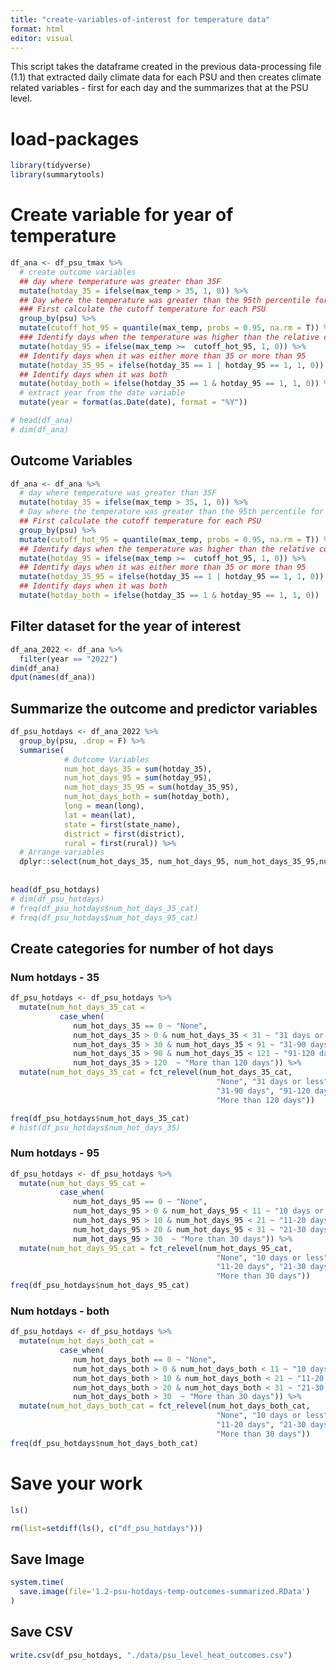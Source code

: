 ```yaml
---
title: "create-variables-of-interest for temperature data"
format: html
editor: visual
---
```


####### This script takes the dataframe created in the previous data-processing file (1.1) that extracted daily climate data for each PSU and then creates climate related variables - first for each day and the summarizes that at the PSU level. 

# load-packages

```r
library(tidyverse)
library(summarytools)
```

# Create variable for year of temperature

```r
df_ana <- df_psu_tmax %>% 
  # create outcome variables
  ## day where temperature was greater than 35F
  mutate(hotday_35 = ifelse(max_temp > 35, 1, 0)) %>% 
  ## Day where the temperature was greater than the 95th percentile for that PSU over the last n years
  ### First calculate the cutoff temperature for each PSU
  group_by(psu) %>% 
  mutate(cutoff_hot_95 = quantile(max_temp, probs = 0.95, na.rm = T)) %>% 
  ### Identify days when the temperature was higher than the relative cutoff
  mutate(hotday_95 = ifelse(max_temp >=  cutoff_hot_95, 1, 0)) %>% 
  ## Identify days when it was either more than 35 or more than 95
  mutate(hotday_35_95 = ifelse(hotday_35 == 1 | hotday_95 == 1, 1, 0)) %>% 
  ## Identify days when it was both 
  mutate(hotday_both = ifelse(hotday_35 == 1 & hotday_95 == 1, 1, 0)) %>% 
  # extract year from the date variable
  mutate(year = format(as.Date(date), format = "%Y")) 

# head(df_ana)
# dim(df_ana)
```

## Outcome Variables

```r
df_ana <- df_ana %>% 
  # day where temperature was greater than 35F
  mutate(hotday_35 = ifelse(max_temp > 35, 1, 0)) %>% 
  # Day where the temperature was greater than the 95th percentile for that PSU over the last n years
  ## First calculate the cutoff temperature for each PSU
  group_by(psu) %>% 
  mutate(cutoff_hot_95 = quantile(max_temp, probs = 0.95, na.rm = T)) %>% 
  ## Identify days when the temperature was higher than the relative cutoff
  mutate(hotday_95 = ifelse(max_temp >=  cutoff_hot_95, 1, 0)) %>% 
  ## Identify days when it was either more than 35 or more than 95
  mutate(hotday_35_95 = ifelse(hotday_35 == 1 | hotday_95 == 1, 1, 0)) %>% 
  ## Identify days when it was both 
  mutate(hotday_both = ifelse(hotday_35 == 1 & hotday_95 == 1, 1, 0)) 
```

## Filter dataset for the year of interest

```r
df_ana_2022 <- df_ana %>% 
  filter(year == "2022")
dim(df_ana)
dput(names(df_ana))
```

## Summarize the outcome and predictor variables

```r
df_psu_hotdays <- df_ana_2022 %>% 
  group_by(psu, .drop = F) %>% 
  summarise(
            # Outcome Variables
            num_hot_days_35 = sum(hotday_35),
            num_hot_days_95 = sum(hotday_95),
            num_hot_days_35_95 = sum(hotday_35_95),
            num_hot_days_both = sum(hotday_both),
            long = mean(long),
            lat = mean(lat),
            state = first(state_name), 
            district = first(district), 
            rural = first(rural)) %>%  
  # Arrange variables
  dplyr::select(num_hot_days_35, num_hot_days_95, num_hot_days_35_95,num_hot_days_both, everything())
  
  
head(df_psu_hotdays)
# dim(df_psu_hotdays)
# freq(df_psu_hotdays$num_hot_days_35_cat)
# freq(df_psu_hotdays$num_hot_days_95_cat)

```

## Create categories for number of hot days

### Num hotdays - 35
```r
df_psu_hotdays <- df_psu_hotdays %>% 
  mutate(num_hot_days_35_cat = 
           case_when(
              num_hot_days_35 == 0 ~ "None",
              num_hot_days_35 > 0 & num_hot_days_35 < 31 ~ "31 days or less",
              num_hot_days_35 > 30 & num_hot_days_35 < 91 ~ "31-90 days",
              num_hot_days_35 > 90 & num_hot_days_35 < 121 ~ "91-120 days",
              num_hot_days_35 > 120  ~ "More than 120 days")) %>% 
  mutate(num_hot_days_35_cat = fct_relevel(num_hot_days_35_cat, 
                                              "None", "31 days or less", 
                                              "31-90 days", "91-120 days", 
                                              "More than 120 days"))  

freq(df_psu_hotdays$num_hot_days_35_cat)
# hist(df_psu_hotdays$num_hot_days_35)
```

### Num hotdays - 95
```r
df_psu_hotdays <- df_psu_hotdays %>% 
  mutate(num_hot_days_95_cat = 
           case_when(
              num_hot_days_95 == 0 ~ "None",
              num_hot_days_95 > 0 & num_hot_days_95 < 11 ~ "10 days or less",
              num_hot_days_95 > 10 & num_hot_days_95 < 21 ~ "11-20 days",
              num_hot_days_95 > 20 & num_hot_days_95 < 31 ~ "21-30 days",
              num_hot_days_95 > 30  ~ "More than 30 days")) %>% 
  mutate(num_hot_days_95_cat = fct_relevel(num_hot_days_95_cat, 
                                              "None", "10 days or less", 
                                              "11-20 days", "21-30 days", 
                                              "More than 30 days"))  
freq(df_psu_hotdays$num_hot_days_95_cat)
```


### Num hotdays - both
```r
df_psu_hotdays <- df_psu_hotdays %>% 
  mutate(num_hot_days_both_cat = 
           case_when(
              num_hot_days_both == 0 ~ "None",
              num_hot_days_both > 0 & num_hot_days_both < 11 ~ "10 days or less",
              num_hot_days_both > 10 & num_hot_days_both < 21 ~ "11-20 days",
              num_hot_days_both > 20 & num_hot_days_both < 31 ~ "21-30 days",
              num_hot_days_both > 30  ~ "More than 30 days")) %>% 
  mutate(num_hot_days_both_cat = fct_relevel(num_hot_days_both_cat, 
                                              "None", "10 days or less", 
                                              "11-20 days", "21-30 days", 
                                              "More than 30 days"))  
freq(df_psu_hotdays$num_hot_days_both_cat)
```


# Save your work
```r
ls()
```


```r
rm(list=setdiff(ls(), c("df_psu_hotdays")))
```


## Save Image
```r
system.time(
  save.image(file='1.2-psu-hotdays-temp-outcomes-summarized.RData')
)
```


## Save CSV
```r
write.csv(df_psu_hotdays, "./data/psu_level_heat_outcomes.csv")
```
